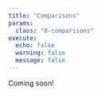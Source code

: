 ```yaml
---
title: "Comparisons"
params:
  class: "8-comparisons"
execute:
  echo: false
  warning: false
  message: false
---
```


Coming soon!
